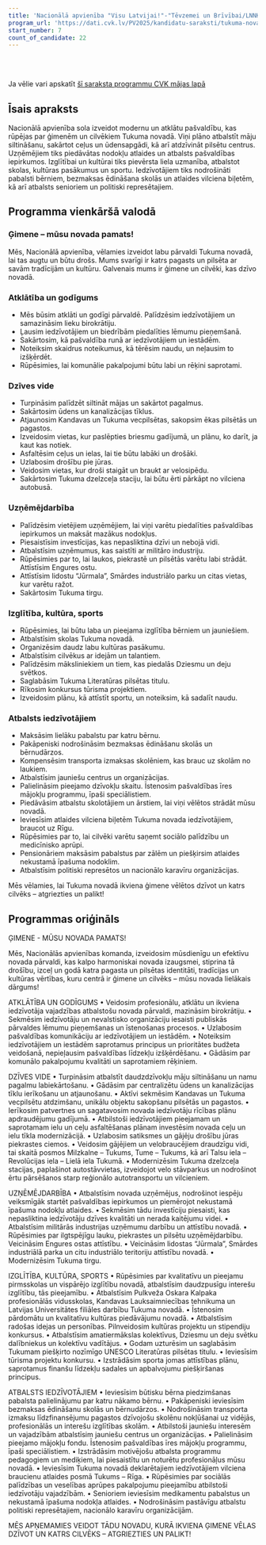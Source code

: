 ```yaml
---
title: 'Nacionālā apvienība "Visu Latvijai!"-"Tēvzemei un Brīvībai/LNNK"'
program_url: 'https://dati.cvk.lv/PV2025/kandidatu-saraksti/tukuma-novads/nacionala-apvieniba-visu-latvijai-tevzemei-un-brivibailnnk'
start_number: 7
count_of_candidate: 22
---
```



<Badge text="Ģimenes atbalsts" variant="note" size="small" /> <Badge text="Atklāta pārvalde" variant="note" size="small" /> <Badge text="Infrastruktūras attīstība" variant="note" size="small" /> <Badge text="Uzņēmējdarbības veicināšana" variant="note" size="small" /> <Badge text="Izglītības un kultūras pieejamība" variant="note" size="small" />

<br/><br/> 

<Card title='Šis ir mākslīga intelekta ģenerēts apraksts' icon='starlight'>
    Ja vēlie vari apskatīt <a href={frontmatter.program_url} target='_blank'>šī saraksta programmu CVK mājas lapā</a>
    </Card>

## Īsais apraksts

Nacionālā apvienība sola izveidot modernu un atklātu pašvaldību, kas rūpējas par ģimenēm un cilvēkiem Tukuma novadā. Viņi plāno atbalstīt māju siltināšanu, sakārtot ceļus un ūdensapgādi, kā arī atdzīvināt pilsētu centrus. Uzņēmējiem tiks piedāvātas nodokļu atlaides un atbalsts pašvaldības iepirkumos. Izglītībai un kultūrai tiks pievērsta liela uzmanība, atbalstot skolas, kultūras pasākumus un sportu. Iedzīvotājiem tiks nodrošināti pabalsti bērniem, bezmaksas ēdināšana skolās un atlaides vilciena biļetēm, kā arī atbalsts senioriem un politiski represētajiem.

## Programma vienkāršā valodā

### Ģimene – mūsu novada pamats!

Mēs, Nacionālā apvienība, vēlamies izveidot labu pārvaldi Tukuma novadā, lai tas augtu un būtu drošs. Mums svarīgi ir katrs pagasts un pilsēta ar savām tradīcijām un kultūru. Galvenais mums ir ģimene un cilvēki, kas dzīvo novadā.

### Atklātība un godīgums

*   Mēs būsim atklāti un godīgi pārvaldē. Palīdzēsim iedzīvotājiem un samazināsim lieku birokrātiju.
*   Ļausim iedzīvotājiem un biedrībām piedalīties lēmumu pieņemšanā.
*   Sakārtosim, kā pašvaldība runā ar iedzīvotājiem un iestādēm.
*   Noteiksim skaidrus noteikumus, kā tērēsim naudu, un neļausim to izšķērdēt.
*   Rūpēsimies, lai komunālie pakalpojumi būtu labi un rēķini saprotami.

### Dzīves vide

*   Turpināsim palīdzēt siltināt mājas un sakārtot pagalmus.
*   Sakārtosim ūdens un kanalizācijas tīklus.
*   Atjaunosim Kandavas un Tukuma vecpilsētas, sakopsim ēkas pilsētās un pagastos.
*   Izveidosim vietas, kur paslēpties briesmu gadījumā, un plānu, ko darīt, ja kaut kas notiek.
*   Asfaltēsim ceļus un ielas, lai tie būtu labāki un drošāki.
*   Uzlabosim drošību pie jūras.
*   Veidosim vietas, kur droši staigāt un braukt ar velosipēdu.
*   Sakārtosim Tukuma dzelzceļa staciju, lai būtu ērti pārkāpt no vilciena autobusā.

### Uzņēmējdarbība

*   Palīdzēsim vietējiem uzņēmējiem, lai viņi varētu piedalīties pašvaldības iepirkumos un maksāt mazākus nodokļus.
*   Piesaistīsim investīcijas, kas nepasliktina dzīvi un nebojā vidi.
*   Atbalstīsim uzņēmumus, kas saistīti ar militāro industriju.
*   Rūpēsimies par to, lai laukos, piekrastē un pilsētās varētu labi strādāt. Attīstīsim Engures ostu.
*   Attīstīsim lidostu “Jūrmala”, Smārdes industriālo parku un citas vietas, kur varētu ražot.
*   Sakārtosim Tukuma tirgu.

### Izglītība, kultūra, sports

*   Rūpēsimies, lai būtu laba un pieejama izglītība bērniem un jauniešiem.
*   Atbalstīsim skolas Tukuma novadā.
*   Organizēsim daudz labu kultūras pasākumu.
*   Atbalstīsim cilvēkus ar idejām un talantiem.
*   Palīdzēsim māksliniekiem un tiem, kas piedalās Dziesmu un deju svētkos.
*   Saglabāsim Tukuma Literatūras pilsētas titulu.
*   Rīkosim konkursus tūrisma projektiem.
*   Izveidosim plānu, kā attīstīt sportu, un noteiksim, kā sadalīt naudu.

### Atbalsts iedzīvotājiem

*   Maksāsim lielāku pabalstu par katru bērnu.
*   Pakāpeniski nodrošināsim bezmaksas ēdināšanu skolās un bērnudārzos.
*   Kompensēsim transporta izmaksas skolēniem, kas brauc uz skolām no laukiem.
*   Atbalstīsim jauniešu centrus un organizācijas.
*   Palielināsim pieejamo dzīvokļu skaitu. Īstenosim pašvaldības īres mājokļu programmu, īpaši speciālistiem.
*   Piedāvāsim atbalstu skolotājiem un ārstiem, lai viņi vēlētos strādāt mūsu novadā.
*   Ieviesīsim atlaides vilciena biļetēm Tukuma novada iedzīvotājiem, braucot uz Rīgu.
*   Rūpēsimies par to, lai cilvēki varētu saņemt sociālo palīdzību un medicīnisko aprūpi.
*   Pensionāriem maksāsim pabalstus par zālēm un piešķirsim atlaides nekustamā īpašuma nodoklim.
*   Atbalstīsim politiski represētos un nacionālo karavīru organizācijas.

Mēs vēlamies, lai Tukuma novadā ikviena ģimene vēlētos dzīvot un katrs cilvēks – atgriezties un palikt!

## Programmas oriģināls

ĢIMENE - MŪSU NOVADA PAMATS!

Mēs, Nacionālās apvienības komanda, izveidosim mūsdienīgu un efektīvu novada pārvaldi, kas kalpo harmoniskai novada izaugsmei, stiprina tā drošību, izceļ un godā katra pagasta un pilsētas identitāti, tradīcijas un kultūras vērtības, kuru centrā ir ģimene un cilvēks – mūsu novada lielākais dārgums!

ATKLĀTĪBA UN GODĪGUMS
• Veidosim profesionālu, atklātu un ikviena iedzīvotāja vajadzības atbalstošu novada pārvaldi, mazināsim birokrātiju.
• Sekmēsim iedzīvotāju un nevalstisko organizāciju iesaisti publiskās pārvaldes lēmumu pieņemšanas un īstenošanas procesos.
• Uzlabosim pašvaldības komunikāciju ar iedzīvotājiem un iestādēm.
• Noteiksim iedzīvotājiem un iestādēm saprotamus principus un prioritātes budžeta veidošanā, nepieļausim pašvaldības līdzekļu izšķērdēšanu.
• Gādāsim par komunālo pakalpojumu kvalitāti un saprotamiem rēķiniem.

DZĪVES VIDE
• Turpināsim atbalstīt daudzdzīvokļu māju siltināšanu un namu pagalmu labiekārtošanu.
• Gādāsim par centralizētu ūdens un kanalizācijas tīklu ierīkošanu un atjaunošanu.
• Aktīvi sekmēsim Kandavas un Tukuma vecpilsētu atdzimšanu, unikālu objektu sakopšanu pilsētās un pagastos.
• Ierīkosim patvertnes un sagatavosim novada iedzīvotāju rīcības plānu apdraudējumu gadījumā.
• Atbilstoši iedzīvotājiem pieejamam un saprotamam ielu un ceļu asfaltēšanas plānam investēsim novada ceļu un ielu tīkla modernizācijā.
• Uzlabosim satiksmes un gājēju drošību jūras piekrastes ciemos.
• Veidosim gājējiem un velobraucējiem draudzīgu vidi, tai skaitā posmos Milzkalne – Tukums, Tume – Tukums, kā arī Talsu iela – Revolūcijas iela – Lielā iela Tukumā.
• Modernizēsim Tukuma dzelzceļa stacijas, paplašinot autostāvvietas, izveidojot velo stāvparkus un nodrošinot ērtu pārsēšanos starp reģionālo autotransportu un vilcieniem.

UZŅĒMĒJDARBĪBA
• Atbalstīsim novada uzņēmējus, nodrošinot iespēju veiksmīgāk startēt pašvaldības iepirkumos un piemērojot nekustamā īpašuma nodokļu atlaides.
• Sekmēsim tādu investīciju piesaisti, kas nepasliktina iedzīvotāju dzīves kvalitāti un nerada kaitējumu videi.
• Atbalstīsim militārās industrijas uzņēmumu darbību un attīstību novadā.
• Rūpēsimies par ilgtspējīgu lauku, piekrastes un pilsētu uzņēmējdarbību. Veicināsim Engures ostas attīstību.
• Veicināsim lidostas “Jūrmala”, Smārdes industriālā parka un citu industriālo teritoriju attīstību novadā.
• Modernizēsim Tukuma tirgu.

IZGLĪTĪBA, KULTŪRA, SPORTS
• Rūpēsimies par kvalitatīvu un pieejamu pirmsskolas un vispārējo izglītību novadā, atbalstīsim daudzpusīgu interešu izglītību, tās pieejamību.
• Atbalstīsim Pulkveža Oskara Kalpaka profesionālās vidusskolas, Kandavas Lauksaimniecības tehnikuma un Latvijas Universitātes filiāles darbību Tukuma novadā.
• Īstenosim pārdomātu un kvalitatīvu kultūras piedāvājumu novadā.
• Atbalstīsim radošas idejas un personības. Pilnveidosim kultūras projektu un stipendiju konkursus.
• Atbalstīsim amatiermākslas kolektīvus, Dziesmu un deju svētku dalībniekus un kolektīvu vadītājus.
• Godam uzturēsim un saglabāsim Tukumam piešķirto nozīmīgo UNESCO Literatūras pilsētas titulu.
• Ieviesīsim tūrisma projektu konkursu.
• Izstrādāsim sporta jomas attīstības plānu, saprotamus finanšu līdzekļu sadales un apbalvojumu piešķiršanas principus.

ATBALSTS IEDZĪVOTĀJIEM
• Ieviesīsim būtisku bērna piedzimšanas pabalsta palielinājumu par katru nākamo bērnu.
• Pakāpeniski ieviesīsim bezmaksas ēdināšanu skolās un bērnudārzos.
• Nodrošināsim transporta izmaksu līdzfinansējumu pagastos dzīvojošu skolēnu nokļūšanai uz vidējās, profesionālās un interešu izglītības skolām.
• Atbilstoši jauniešu interesēm un vajadzībām atbalstīsim jauniešu centrus un organizācijas.
• Palielināsim pieejamo mājokļu fondu. Īstenosim pašvaldības īres mājokļu programmu, īpaši speciālistiem.
• Izstrādāsim motivējošu atbalsta programmu pedagogiem un mediķiem, lai piesaistītu un noturētu profesionāļus mūsu novadā.
• Ieviesīsim Tukuma novadā deklarētajiem iedzīvotājiem vilciena braucienu atlaides posmā Tukums – Rīga.
• Rūpēsimies par sociālās palīdzības un veselības aprūpes pakalpojumu pieejamību atbilstoši iedzīvotāju vajadzībām.
• Senioriem ieviesīsim medikamentu pabalstus un nekustamā īpašuma nodokļa atlaides.
• Nodrošināsim pastāvīgu atbalstu politiski represētajiem, nacionālo karavīru organizācijām.

MĒS APŅEMAMIES VEIDOT TĀDU NOVADU, KURĀ IKVIENA ĢIMENE VĒLAS DZĪVOT UN KATRS CILVĒKS – ATGRIEZTIES UN PALIKT!
